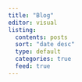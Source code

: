 ```yaml
---
title: "Blog"
editor: visual
listing:
  contents: posts
  sort: "date desc"
  type: default
  categories: true
  feed: true
---
```

